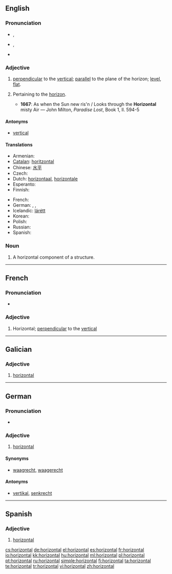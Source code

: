 ==English==

===Pronunciation===
* {{a|RP}} {{IPA|/ˌhɒɹɪˈzɒntəl/}}, {{SAMPA|/%hQr@"zQnt@l/}}
* {{a|US}} {{IPA|/ˌhɔːɹəˈzɑːntəl/}}, {{SAMPA|/%hO:r@"zA:nt@l/}}
* {{audio|En-us-horizontal.ogg|Audio (US)}}

===Adjective===
{{en-adj}}

# [[perpendicular]] to the [[vertical]]; [[parallel]] to the plane of the horizon; [[level]], [[flat]].
# {{archaic}} Pertaining to the [[horizon]].
#* '''1667''': As when the Sun new ris'n / Looks through the '''Horizontal''' misty Air — John Milton, ''Paradise Lost'', Book 1, ll. 594-5

====Antonyms====
* [[vertical]]

====Translations====
{{trans-top|parallel to the plane of the horizon}}
* Armenian: {{t-|hy|հորիզոնական|tr=horizonakan|sc=Armn|xs=Armenian}}
* [[Catalan]]: [[horitzontal]]
* Chinese: [[水平]]
* Czech: {{t-|cs|vodorovný|m}}
* Dutch: [[horizontaal]], [[horizontale]]
* Esperanto: {{t-|eo|horizontala|xs=Esperanto}}
* Finnish: {{t-|fi|vaakasuora}}
{{trans-mid}}
* French: {{t+|fr|horizontal}}
* German: {{t+|de|horizontal}}, {{t+|de|waagrecht}}, {{t+|de|waagerecht}}
* Icelandic: [[lárétt]]
* Korean: {{t+|ko|가로|tr=garo|sc=Hang}}
* Polish: {{t+|pl|poziomy}}
* Russian: {{t|ru|горизонтальный|tr=gorizontál'nyj|sc=Cyrl}}
* Spanish: {{t+|es|horizontal|m|f}}
{{trans-bottom}}

===Noun===
{{en-noun}}
# A horizontal component of a structure.

----

==French==

===Pronunciation===
* {{audio|Fr-horizontal.ogg|Audio}}

===Adjective===
{{fr-adj-al|horizont|ɔ.ʁi.zɔ̃.t}}

# Horizontal; [[perpendicular]] to the [[vertical]]

----

==Galician==

===Adjective===
{{gl-adj|f=horizontal|pl=horizontais}}

# [[#English|horizontal]]

----

==German==

===Pronunciation===
* {{audio|De-horizontal.ogg|Audio}}

===Adjective===
{{de-adj|-}}

# [[horizontal#English|horizontal]]

====Synonyms====
* [[waagrecht]], [[waagerecht]]

====Antonyms====
* [[vertikal#German|vertikal]], [[senkrecht]]

----

==Spanish==

===Adjective===
{{es-adj|pl=horizontales}}

# [[#English|horizontal]]

[[cs:horizontal]]
[[de:horizontal]]
[[el:horizontal]]
[[es:horizontal]]
[[fr:horizontal]]
[[io:horizontal]]
[[kk:horizontal]]
[[hu:horizontal]]
[[ml:horizontal]]
[[pl:horizontal]]
[[pt:horizontal]]
[[ru:horizontal]]
[[simple:horizontal]]
[[fi:horizontal]]
[[ta:horizontal]]
[[te:horizontal]]
[[tr:horizontal]]
[[vi:horizontal]]
[[zh:horizontal]]